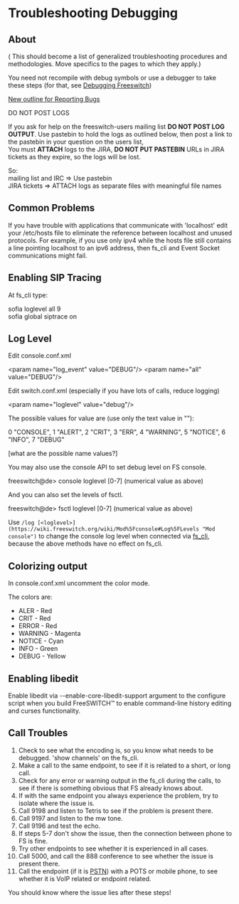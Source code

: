 
# Troubleshooting Debugging 

 

## About

( This should become a list of generalized troubleshooting procedures and methodologies. Move specifics to the pages to which they apply.)

You need not recompile with debug symbols or use a debugger to take these steps (for that, see [Debugging Freeswitch](Debugging.mdx#top))

[New outline for Reporting Bugs](https://docs.google.com/document/d/1KSlqOEozNhQdylBv3iAy4kEOVMpmFbaIJMoDngaAiQY/edit?pli=1)

DO NOT POST LOGS

If you ask for help on the freeswitch-users mailing list **DO NOT POST LOG OUTPUT**. Use pastebin to hold the logs as outlined below, then post a link to the pastebin in your question on the users list,   
You must **ATTACH** logs to the JIRA, **DO NOT PUT PASTEBIN** URLs in JIRA tickets as they expire, so the logs will be lost.

So:  
mailing list and IRC => Use pastebin  
JIRA tickets => ATTACH logs as separate files with meaningful file names

  
## Common Problems

If you have trouble with applications that communicate with 'localhost' edit your /etc/hosts file to eliminate the reference between localhost and unused protocols. For example, if you use only ipv4 while the hosts file still contains a line pointing localhost to an ipv6 address, then fs\_cli and Event Socket communications might fail.  

## Enabling SIP Tracing

At fs\_cli type:

sofia loglevel all 9  
sofia global siptrace on 

## Log Level

Edit console.conf.xml

&lt;param name="log_event" value="DEBUG"/> 
&lt;param name="all" value="DEBUG"/>

Edit switch.conf.xml (especially if you have lots of calls, reduce logging)

&lt;param name="loglevel" value="debug"/>

The possible values for value are (use only the text value in ""):

0 "CONSOLE",
1 "ALERT",
2 "CRIT",
3 "ERR",
4 "WARNING",
5 "NOTICE",
6 "INFO",
7 "DEBUG"

\[what are the possible name values?\]

You may also use the console API to set debug level on FS console.

freeswitch@de> console loglevel [0-7] (numerical value as above)

And you can also set the levels of fsctl.

freeswitch@de> fsctl loglevel [0-7] (numerical value as above)

Use `/log [<loglevel>](https://wiki.freeswitch.org/wiki/Mod%5Fconsole#Log%5FLevels "Mod console")` to change the console log level when connected via [fs\_cli](https://wiki.freeswitch.org/wiki/Fs%5Fcli#While%5FConnected "Fs cli"), because the above methods have no effect on fs\_cli.

## Colorizing output

In console.conf.xml uncomment the color mode.

The colors are:

* ALER - Red
* CRIT - Red
* ERROR - Red
* WARNING - Magenta
* NOTICE - Cyan
* INFO - Green
* DEBUG - Yellow

## Enabling libedit

Enable libedit via --enable-core-libedit-support argument to the configure script when you build FreeSWITCH™ to enable command-line history editing and curses functionality.

## Call Troubles  

1. Check to see what the encoding is, so you know what needs to be debugged. 'show channels' on the fs\_cli.
2. Make a call to the same endpoint, to see if it is related to a short, or long call.
3. Check for any error or warning output in the fs\_cli during the calls, to see if there is something obvious that FS already knows about.
4. If with the same endpoint you always experience the problem, try to isolate where the issue is.
5. Call 9198 and listen to Tetris to see if the problem is present there.
6. Call 9197 and listen to the mw tone.
7. Call 9196 and test the echo.
8. If steps 5-7 don't show the issue, then the connection between phone to FS is fine.
9. Try other endpoints to see whether it is experienced in all cases.
10. Call 5000, and call the 888 conference to see whether the issue is present there.
11. Call the endpoint (if it is [PSTN](https://freeswitch.org/confluence/pages/viewpage.action?pageId=1048834)) with a POTS or mobile phone, to see whether it is VoIP related or endpoint related.

You should know where the issue lies after these steps!


